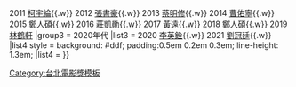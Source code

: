 {{Navbox
|name = 台北電影獎最佳男配角
|titlestyle = background:#00AAAA
|title = [[台北電影獎|<span style="color:#FFFFFF;">台北電影獎</span>]]<span style="color:#E0FFFF;">最佳男配角</span>
|groupstyle = background: #AFEEEE
|group1 = 2000年代
|list1 = 2009 [[林志儒]]
|group2 = 2010年代
|list2 = 2010 [[蔡振南]]{{.w}} 2011 [[柯宇綸]]{{.w}} 2012 [[張書豪]]{{.w}} 2013 [[蔡明修]]{{.w}} 2014 [[曹佑寧]]{{.w}} 2015 [[鄭人碩]]{{.w}} 2016 [[莊凱勛]]{{.w}} 2017 [[黃遠]]{{.w}} 2018 [[鄭人碩]]{{.w}} 2019 [[林鶴軒]]
|group3 = 2020年代
|list3 = 2020 [[李英銓]]{{.w}} 2021 [[劉冠廷]]{{.w}}
|list4 style = background: #ddf;<!--per 'below' section--> padding:0.5em 0.2em 0.3em; line-height: 1.3em;
|list4 = 
}}
<noinclude>
[[Category:台北電影獎模板]]
</noinclude>